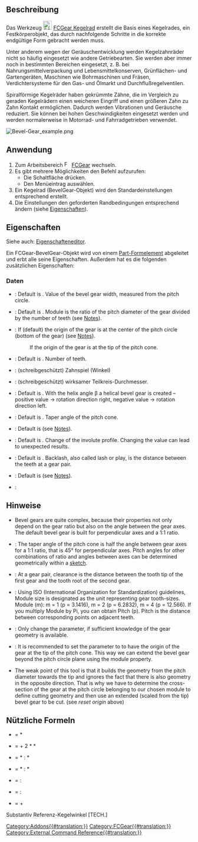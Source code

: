 <languages/>

{{Docnav/de
|[[FCGear_CycloidRack/de|Zykloidenzahnstange]]
|[[FCGear_CrownGear/de|Kronenrad]]
|[[FCGear_Workbench/de|FCGear]]
|IconL=FCGear_CycloidRack.svg 
|IconR=FCGear_CrownGear.svg
|IconC=FCGear_workbench_icon.svg
}}

{{GuiCommand/de
|Name=FCGear BevelGear
|Name/de=FCGear Kegelrad
|MenuLocation=Gear → Bevel Gear
|Workbenches=[[FCGear_Workbench/de|FCGear]]
|Version=v0.16
}}

<span id="Description"></span>
==Beschreibung==

Das Werkzeug [[Image:FCGear_BevelGear.svg|24px|link=FCGear_BevelGear/de]] [[FCGear_BevelGear/de|FCGear Kegelrad]] erstellt die Basis eines Kegelrades, ein Festkörperobjekt, das durch nachfolgende Schritte in die korrekte endgültige Form gebracht werden muss.

Unter anderem wegen der Geräuschentwicklung werden Kegelzahnräder nicht so häufig eingesetzt wie andere Getriebearten. Sie werden aber immer noch in bestimmten Bereichen eingesetzt, z. B. bei Nahrungsmittelverpackung und Lebensmittelkonserven, Grünflächen- und Gartengeräten, Maschinen wie Bohrmaschinen und Fräsen, Verdichtersysteme für den Gas- und Ölmarkt und Durchflußregelventilen.

Spiralförmige Kegelräder haben gekrümmte Zähne, die im Vergleich zu geraden Kegelrädern einen weicheren Eingriff und einen größeren Zahn zu Zahn Kontakt ermöglichen. Dadurch werden Vibrationen und Geräusche reduziert. Sie können bei hohen Geschwindigkeiten eingesetzt werden und werden normalerweise in Motorrad- und Fahrradgetrieben verwendet.

[[Image:Bevel-Gear_example.png]]
{{Caption|Von links nach rechts: Geradverzahnung, Spiralverzahnung}}

<span id="Usage"></span>
==Anwendung==

# Zum Arbeitsbereich [[Image:FCGear_workbench_icon.svg|16px]] [[FCGear_Workbench/de|FCGear]] wechseln.
# Es gibt mehrere Möglichkeiten den Befehl aufzurufen:
#* Die Schaltfläche {{Button|[[File:FCGear_BevelGear.svg|16px]] [[FCGear_BevelGear/de|Bevel Gear]]}} drücken.
#* Den Menüeintrag {{MenuCommand|Gear → [[File:FCGear_BevelGear.svg|16px]] Bevel Gear}} auswählen.
# Ein Kegelrad (BevelGear-Objekt) wird den Standardeinstellungen entsprechend erstellt.
# Die Einstellungen den geforderten Randbedingungen entsprechend ändern (siehe [[#Eigenschaften|Eigenschaften]]).

<span id="Properties"></span>
==Eigenschaften==

Siehe auch: [[Property_editor/de|Eigenschafteneditor]].

Ein FCGear-BevelGear-Objekt wird von einem [[Part_Feature/de|Part-Formelement]] abgeleitet und erbt alle seine Eigenschaften. Außerdem hat es die folgenden zusätzlichen Eigenschaften:

<span id="Data"></span>
===Daten===

{{Properties_Title|base}}

* {{PropertyData|height|Length}}: Default is {{Value|5}}. Value of the bevel gear width, measured from the pitch circle.
* {{PropertyData|module|Length}}: Default is {{Value|1}}. Module is the ratio of the pitch diameter of the gear divided by the number of teeth (see [[#Notes|Notes]]).
* {{PropertyData|reset_origin|Bool}}: If {{True}} (default) the origin of the gear is at the center of the pitch circle (bottom of the gear) (see [[#Notes|Notes]]).
*: If {{False}} the origin of the gear is at the tip of the pitch cone.
* {{PropertyData|teeth|Integer}}: Default is {{Value|15}}. Number of teeth.

{{Properties_Title|computed}}

* {{PropertyData|angular_backlash|Angle}}: (schreibgeschützt) Zahnspiel (Winkel)
* {{PropertyData|dw|Length}}: (schreibgeschützt) wirksamer Teilkreis-Durchmesser.

{{Properties_Title|helical}}

* {{PropertyData|beta|Angle}}: Default is {{Value|0 °}}. With the helix angle β a helical bevel gear is created – positive value → rotation direction right, negative value → rotation direction left.

{{Properties_Title|involute}}

* {{PropertyData|pitch_angle|Angle}}: Default is {{Value|45 °}}. Taper angle of the pitch cone.

{{Properties_Title|involute_parameter}}

* {{PropertyData|pressure_angle|Angle}}: Default is {{Value|20 °}} (see [[#Notes|Notes]]).

{{Properties_Title|precision}}

* {{PropertyData|numpoints|Integer}}: Default is {{Value|6}}. Change of the involute profile. Changing the value can lead to unexpected results.

{{Properties_Title|tolerance}}

* {{PropertyData|backlash|Length}}: Default is {{Value|0}}. Backlash, also called lash or play, is the distance between the teeth at a gear pair.
* {{PropertyData|clearance|Float}}: Default is {{Value|0.1}} (see [[#Notes|Notes]]).

{{Properties_Title|version}}

* {{PropertyData/de|version|String}}:

<span id="Notes"></span>
==Hinweise==

* Bevel gears are quite complex, because their properties not only depend on the gear ratio but also on the angle between the gear axes. The default bevel gear is built for perpendicular axes and a 1:1 ratio.
* {{Emphasis|pitch angle}}: The taper angle of the pitch cone is half the angle between gear axes for a 1:1 ratio, that is 45° for perpendicular axes. Pitch angles for other combinations of ratio and angles between axes can be determined geometrically within a [[Sketcher_Workbench|sketch]].
* {{Emphasis|clearance}}: At a gear pair, clearance is the distance between the tooth tip of the first gear and the tooth root of the second gear.
* {{Emphasis|module}}: Using ISO (International Organization for Standardization) guidelines, Module size is designated as the unit representing gear tooth-sizes. Module (m): m = 1 (p = 3.1416), m = 2 (p = 6.2832), m = 4 (p = 12.566). If you multiply Module by Pi, you can obtain Pitch (p). Pitch is the distance between corresponding points on adjacent teeth.
* {{Emphasis|pressure_angle}}: Only change the parameter, if sufficient knowledge of the gear geometry is available.
* {{Emphasis|reset_origin}}: It is recommended to set the parameter to {{Emphasis|false}} to have the origin of the gear at the tip of the pitch cone. This way we can extend the bevel gear beyond the pitch circle plane using the module property.
* The weak point of this tool is that it builds the geometry from the pitch diameter towards the tip and ignores the fact that there is also geometry in the opposite direction. That is why we have to determine the cross-section of the gear at the pitch circle belonging to our chosen module to define cutting geometry and then use an extended (scaled from the tip) bevel gear to be cut. (see ''reset origin'' above)

<span id="Useful_formulas"></span>
==Nützliche Formeln==

*{{Emphasis|Teilkreisdurchmesser}} = {{Emphasis|Modul}} * {{Emphasis|Zähne}}
*{{Emphasis|Kopfkreisdurchmesser}} = {{Emphasis|Teilkreisdurchmesser}} + 2 * {{Emphasis|Modul}} * {{Emphasis|cos Bezugskonuswinkel}}
*{{Emphasis|Kopfwinkel 1}} = {{Emphasis|(Zähne 1 + 2)}} * {{Emphasis|(cos Referenzkegelwinkel 1)}} : {{Emphasis|(Zähne 2 - 2)}} * {{Emphasis|(sin Referenzkegelwinkel 1)}}
*{{Emphasis|Kopfwinkel 2}} = {{Emphasis|(Zähne 2 + 2)}} * {{Emphasis|(cos Referenzkegelwinkel 2)}} : {{Emphasis|(Zähne 1 - 2)}} * {{Emphasis|(sin Referenzkegelwinkel 2)}}
*{{Emphasis|Referenz-Kegelwinkel 1}} = {{Emphasis|(Zähne 1)}} : {{Emphasis|(Zähne 2)}}
*{{Emphasis|Referenz-Kegelwinkel 2}} = {{Emphasis|(Zähne 2)}} : {{Emphasis|(Zähne 1)}}
*{{Emphasis|Achswinkel gesamt}} = {{Emphasis|Referenz-Kegelwinkel 1}} + {{Emphasis|Referenz-Kegelwinkel 2}}

Substantiv Referenz-Kegelwinkel [TECH.]


{{Docnav/de
|[[FCGear_CycloidRack/de|Zykloidenzahnstange]]
|[[FCGear_CrownGear/de|Kronenrad]]
|[[FCGear_Workbench/de|FCGear]]
|IconL=FCGear_CycloidRack.svg
|IconR=FCGear_CrownGear.svg
|IconC=FCGear_workbench_icon.svg
}}

[[Category:Addons{{#translation:}}]]
[[Category:FCGear{{#translation:}}]]
[[Category:External Command Reference{{#translation:}}]]